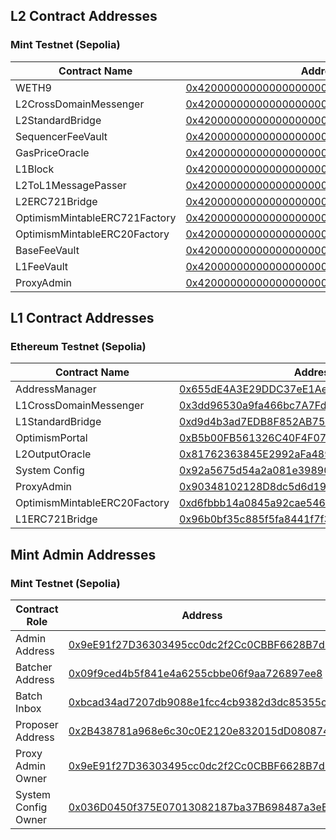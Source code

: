 ## L2 Contract Addresses

### Mint Testnet (Sepolia)

| Contract Name                 | Address                                                                                                                                |
| ----------------------------- | -------------------------------------------------------------------------------------------------------------------------------------- |
| WETH9                         | [0x4200000000000000000000000000000000000006](https://testnet-explorer.mintchain.io/address/0x4200000000000000000000000000000000000006) |
| L2CrossDomainMessenger        | [0x4200000000000000000000000000000000000007](https://testnet-explorer.mintchain.io/address/0x4200000000000000000000000000000000000007) |
| L2StandardBridge              | [0x4200000000000000000000000000000000000010](https://testnet-explorer.mintchain.io/address/0x4200000000000000000000000000000000000010) |
| SequencerFeeVault             | [0x4200000000000000000000000000000000000011](https://testnet-explorer.mintchain.io/address/0x4200000000000000000000000000000000000011) |
| GasPriceOracle                | [0x420000000000000000000000000000000000000F](https://testnet-explorer.mintchain.io/address/0x420000000000000000000000000000000000000F) |
| L1Block                       | [0x4200000000000000000000000000000000000015](https://testnet-explorer.mintchain.io/address/0x4200000000000000000000000000000000000015) |
| L2ToL1MessagePasser           | [0x4200000000000000000000000000000000000016](https://testnet-explorer.mintchain.io/address/0x4200000000000000000000000000000000000016) |
| L2ERC721Bridge                | [0x4200000000000000000000000000000000000014](https://testnet-explorer.mintchain.io/address/0x4200000000000000000000000000000000000014) |
| OptimismMintableERC721Factory | [0x4200000000000000000000000000000000000017](https://testnet-explorer.mintchain.io/address/0x4200000000000000000000000000000000000017) |
| OptimismMintableERC20Factory  | [0x4200000000000000000000000000000000000012](https://testnet-explorer.mintchain.io/address/0x4200000000000000000000000000000000000012) |
| BaseFeeVault                  | [0x4200000000000000000000000000000000000019](https://testnet-explorer.mintchain.io/address/0x4200000000000000000000000000000000000019) |
| L1FeeVault                    | [0x420000000000000000000000000000000000001a](https://testnet-explorer.mintchain.io/address/0x420000000000000000000000000000000000001a) |
| ProxyAdmin                    | [0x4200000000000000000000000000000000000018](https://testnet-explorer.mintchain.io/address/0x4200000000000000000000000000000000000018) |

## L1 Contract Addresses

### Ethereum Testnet (Sepolia)

| Contract Name                | Address                                                                                                                       |
| ---------------------------- | ----------------------------------------------------------------------------------------------------------------------------- |
| AddressManager               | [0x655dE4A3E29DDC37eE1Aeed921a30b30c575e79b](https://sepolia.etherscan.io/address/0x655dE4A3E29DDC37eE1Aeed921a30b30c575e79b) |
| L1CrossDomainMessenger       | [0x3dd96530a9fa466bc7A7Fd14e8B8A12DdfeeDBA1](https://sepolia.etherscan.io/address/0x3dd96530a9fa466bc7A7Fd14e8B8A12DdfeeDBA1) |
| L1StandardBridge             | [0xd9d4b3ad7EDB8F852AB75afA66c1456C46fef210](https://sepolia.etherscan.io/address/0xd9d4b3ad7EDB8F852AB75afA66c1456C46fef210) |
| OptimismPortal               | [0xB5b00FB561326C40F4F07ec29D7F25b2121e45bA](https://sepolia.etherscan.io/address/0xB5b00FB561326C40F4F07ec29D7F25b2121e45bA) |
| L2OutputOracle               | [0x81762363845E2992aFa48914Ea4DE5aCDC7C3d9B](https://sepolia.etherscan.io/address/0x81762363845E2992aFa48914Ea4DE5aCDC7C3d9B) |
| System Config                | [0x92a5675d54a2a081e398908df9774d1e4d85b897](https://sepolia.etherscan.io/address/0x92a5675d54a2a081e398908df9774d1e4d85b897) |
| ProxyAdmin                   | [0x90348102128D8dc5d6d19a072085b66049609DC0](https://sepolia.etherscan.io/address/0x90348102128D8dc5d6d19a072085b66049609DC0) |
| OptimismMintableERC20Factory | [0xd6fbbb14a0845a92cae546c7bbf7bbefd0fc46dc](https://sepolia.etherscan.io/address/0xd6fbbb14a0845a92cae546c7bbf7bbefd0fc46dc) |
| L1ERC721Bridge               | [0x96b0bf35c885f5fa8441f7f39ca092afdc500d8f](https://sepolia.etherscan.io/address/0x96b0bf35c885f5fa8441f7f39ca092afdc500d8f) |

## Mint Admin Addresses

### Mint Testnet (Sepolia)

| Contract Role       | Address                                                                                                                       |
| ------------------- | ----------------------------------------------------------------------------------------------------------------------------- |
| Admin Address       | [0x9eE91f27D36303495cc0dc2f2Cc0CBBF6628B7d1](https://sepolia.etherscan.io/address/0x9eE91f27D36303495cc0dc2f2Cc0CBBF6628B7d1) |
| Batcher Address     | [0x09f9ced4b5f841e4a6255cbbe06f9aa726897ee8](https://sepolia.etherscan.io/address/0x09f9ced4b5f841e4a6255cbbe06f9aa726897ee8) |
| Batch Inbox         | [0xbcad34ad7207db9088e1fcc4cb9382d3dc85355c](https://sepolia.etherscan.io/address/0xbcad34ad7207db9088e1fcc4cb9382d3dc85355c) |
| Proposer Address    | [0x2B438781a968e6c30c0E2120e832015dD0808741](https://sepolia.etherscan.io/address/0x2B438781a968e6c30c0E2120e832015dD0808741) |
| Proxy Admin Owner   | [0x9eE91f27D36303495cc0dc2f2Cc0CBBF6628B7d1](https://sepolia.etherscan.io/address/0x9eE91f27D36303495cc0dc2f2Cc0CBBF6628B7d1) |
| System Config Owner | [0x036D0450f375E07013082187ba37B698487a3eB0](https://sepolia.etherscan.io/address/0x036D0450f375E07013082187ba37B698487a3eB0) |
